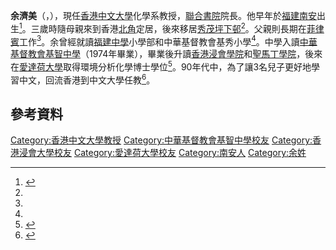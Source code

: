 '''余濟美'''（{{lang-en|Jimmy Chai-mei Yu}}，{{bd|1956年|}}），現任[[香港中文大學|香港中文大學]]化學系教授，[[聯合書院|聯合書院]]院長。他早年於[[福建|福建]][[南安|南安]]出生<ref name="邁進新世界——專訪聯合書院新任院長余濟美教授">{{cite web |url=http://cloud.itsc.cuhk.edu.hk/ucenews/2012-8/glorious_xb5.pdf |title=邁進新世界——專訪聯合書院新任院長余濟美教授 |last= |first= |date=2012 |website= |publisher=香港中文大學 |access-date=2020-09-22|quote=}}</ref>。三歲時隨母親來到香港[[北角|北角]]定居，後來移居[[秀茂坪邨|秀茂坪下邨]]<ref name="邁進新世界——專訪聯合書院新任院長余濟美教授" />。父親則長期在[[菲律賓|菲律賓]]工作<ref name="邁進新世界——專訪聯合書院新任院長余濟美教授" />。余曾經就讀[[福建中學|福建中學]]小學部和中華基督教會基秀小學<ref name="邁進新世界——專訪聯合書院新任院長余濟美教授" />。中學入讀[[中華基督教會基智中學|中華基督教會基智中學]]（1974年畢業），畢業後升讀[[香港浸會大學|香港浸會學院]]和[[聖馬丁學院|聖馬丁學院]]，後來在[[愛達荷大學|愛達荷大學]]取得環境分析化學博士學位<ref>{{Cite web |url=http://www.chem.cuhk.edu.hk/faculty_yu_jimmy_chi.htm |title=香港中文大學化學系-職員名錄 |accessdate=2013-10-12 |archive-date=2013-10-14 |archive-url=https://web.archive.org/web/20131014015235/http://www.chem.cuhk.edu.hk/faculty_yu_jimmy_chi.htm |dead-url=no }}</ref>。90年代中，為了讓3名兒子更好地學習中文，回流香港到中文大學任教<ref>{{Cite web |url=http://paper.wenweipo.com/2012/09/27/ED1209270017.htm |title=余濟美掌中大聯院 倡推包容創新 |accessdate=2013-10-12 |archive-date=2020-06-29 |archive-url=https://web.archive.org/web/20200629143914/http://paper.wenweipo.com/2012/09/27/ED1209270017.htm |dead-url=no }}</ref>。

==參考資料==
{{reflist}}

[[Category:香港中文大學教授|Category:香港中文大學教授]]
[[Category:中華基督教會基智中學校友|Category:中華基督教會基智中學校友]]
[[Category:香港浸會大學校友|Category:香港浸會大學校友]]
[[Category:愛達荷大學校友|Category:愛達荷大學校友]]
[[Category:南安人|Category:南安人]]
[[Category:余姓|Category:余姓]]